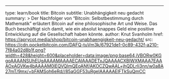 ---
type: learn/book
title: Bitcoin
subtitle: Unabhängigkeit neu gedacht
summary: >
  Der Nachfolger von “Bitcoin: Selbstbestimmung durch Mathematik” erläutert Bitcoin auf eine philosophische Art und Weise. Das Buch beschäftigt sich damit, wie ein absolut knappes Geld eine positive Entwicklung auf die Gesellschaft haben könnte.
author: Knut Svanholm
href: https://aprycot.media/shop/bitcoin-unabhaengigkeit-neu-gedacht/
src: https://cdn.pocketbitcoin.com/DAFQ-tuVm3k/67921de1-0c89-432f-a210-7f84a02d8b1f.png?width=428&height=600&placeholder=data:image/png;base64,iVBORw0KGgoAAAANSUhEUgAAAAMAAAAECAIAAADETxJQAAAACXBIWXMAAA7EAAAOxAGVKw4bAAAAM0lEQVQImQEoANf/AKOCZQwAAL+jhQDLrIi3nn/w0a8A27mT/9mx/+bFAMSoh6eRd//85aGGF53uRgeIAAAAAElFTkSuQmCC